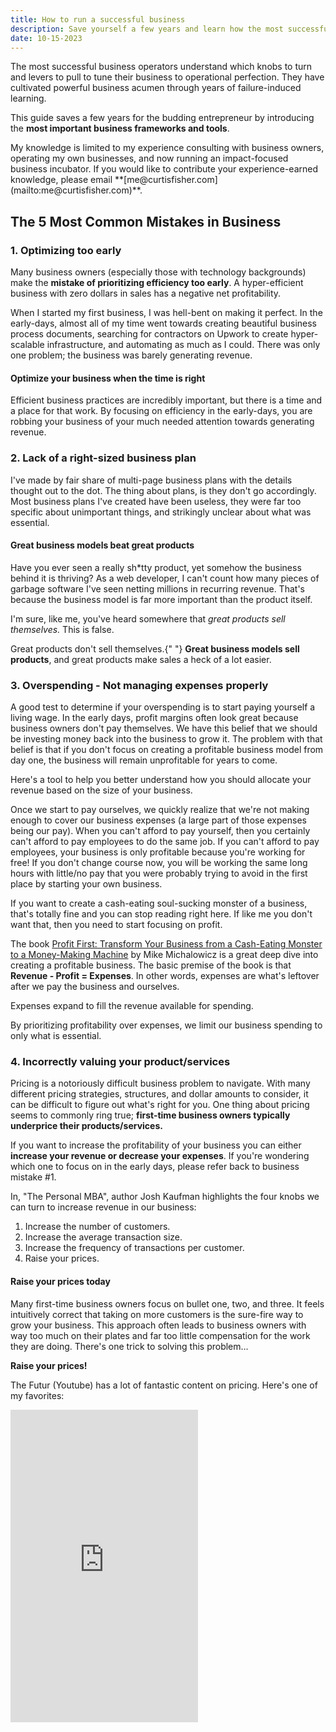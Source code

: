 ```yaml
---
title: How to run a successful business
description: Save yourself a few years and learn how the most successful business operators tune their businesses to operational perfection.
date: 10-15-2023
---
```


<div className="text-2xl">
The most successful business operators understand which knobs to turn and levers to pull to tune their business to operational perfection.
They have cultivated powerful business acumen through years of failure-induced learning.

This guide saves a few years for the budding entrepreneur by introducing the **most important business frameworks and tools**.

</div>

<Callout title="Editorial Note" color="green">
My knowledge is limited to my experience consulting with business owners, operating my own businesses, and now running an impact-focused business incubator.
If you would like to contribute your experience-earned knowledge, please email
**[me@curtisfisher.com](mailto:me@curtisfisher.com)**.

</Callout>

##

## The 5 Most Common Mistakes in Business

### 1. Optimizing too early

Many business owners (especially those with technology backgrounds) make the **mistake of prioritizing efficiency too early**.
A hyper-efficient business with zero dollars in sales has a negative net profitability.

When I started my first business, I was hell-bent on making it perfect.
In the early-days, almost all of my time went towards creating beautiful business process documents, searching for contractors on Upwork to create hyper-scalable infrastructure, and automating as much as I could.
There was only one problem; the business was barely generating revenue.

#### Optimize your business when the time is right

Efficient business practices are incredibly important, but there is a time and a place for that work.
By focusing on efficiency in the early-days, you are robbing your business of your much needed attention towards generating revenue.

### 2. Lack of a right-sized business plan

I've made by fair share of multi-page business plans with the details thought out to the dot.
The thing about plans, is they don't go accordingly.
Most business plans I've created have been useless, they were far too specific about unimportant things, and strikingly unclear about what was essential.

#### Great business models beat great products

Have you ever seen a really sh\*tty product, yet somehow the business behind it is thriving?
As a web developer, I can't count how many pieces of garbage software I've seen netting millions in recurring revenue.
That's because the business model is far more important than the product itself.

I'm sure, like me, you've heard somewhere that _great products sell themselves._
This is false.

<Callout title="Fact Check" color="yellow">
  Great products don't sell themselves.{" "}
  <strong>Great business models sell products</strong>, and great products make
  sales a heck of a lot easier.
</Callout>

### 3. Overspending - Not managing expenses properly

A good test to determine if your overspending is to start paying yourself a living wage.
In the early days, profit margins often look great because business owners don't pay themselves.
We have this belief that we should be investing money back into the business to grow it.
The problem with that belief is that if you don't focus on creating a profitable business model from day one, the business will remain unprofitable for years to come.

Here's a tool to help you better understand how you should allocate your revenue based on the size of your business.

<NotProse>
  <WageCalculator />
</NotProse>

Once we start to pay ourselves, we quickly realize that we're not making enough to cover our business expenses (a large part of those expenses being our pay).
When you can't afford to pay yourself, then you certainly can't afford to pay employees to do the same job.
If you can't afford to pay employees, your business is only profitable because you're working for free!
If you don't change course now, you will be working the same long hours with little/no pay that you were probably trying to avoid in the first place by starting your own business.

If you want to create a cash-eating soul-sucking monster of a business, that's totally fine and you can stop reading right here.
If like me you don't want that, then you need to start focusing on profit.

The book [Profit First: Transform Your Business from a Cash-Eating Monster to a Money-Making Machine](https://www.amazon.com/Profit-First-Transform-Cash-Eating-Money-Making-ebook/dp/B01HCGYTH4) by Mike Michalowicz is a great deep dive into creating a profitable business.
The basic premise of the book is that **Revenue - Profit = Expenses**.
In other words, expenses are what's leftover after we pay the business and ourselves.

<Callout title="Parkinson's Law (modified)">
  Expenses expand to fill the revenue available for spending.
</Callout>

By prioritizing profitability over expenses, we limit our business spending to only what is essential.

### 4. Incorrectly valuing your product/services

Pricing is a notoriously difficult business problem to navigate.
With many different pricing strategies, structures, and dollar amounts to consider, it can be difficult to figure out what's right for you.
One thing about pricing seems to commonly ring true; **first-time business owners typically underprice their products/services.**

<Stat title="Essential Business Formula" text="Profit = Revenue - Expenses." />

If you want to increase the profitability of your business you can either **increase your revenue or decrease your expenses**.
If you're wondering which one to focus on in the early days, please refer back to business mistake \#1.

In, "The Personal MBA", author Josh Kaufman highlights the four knobs we can turn to increase revenue in our business:

1. Increase the number of customers.
2. Increase the average transaction size.
3. Increase the frequency of transactions per customer.
4. Raise your prices.

#### Raise your prices today

Many first-time business owners focus on bullet one, two, and three.
It feels intuitively correct that taking on more customers is the sure-fire way to grow your business.
This approach often leads to business owners with way too much on their plates and far too little compensation for the work they are doing.
There's one trick to solving this problem...

**Raise your prices!**

The Futur (Youtube) has a lot of fantastic content on pricing. Here's one of my favorites:

<iframe
  className="w-full my-12 rounded-lg"
  height="500px"
  src="https://www.youtube-nocookie.com/embed/jE53O1PzmNU?si=3-ll_yqokgGQoV7B"
  title="Value Based Pricing"
  frameborder="0"
  allow="accelerometer; autoplay; clipboard-write; encrypted-media; gyroscope; picture-in-picture; web-share"
  allowfullscreen
/>

#### More money equals better work

When I started my first web development agency, clients were sparse.
Eager to grow my business, I would accept work as it came in.
Prices were based on what I thought I could reasonably ask for without upsetting my client.
After-all, these were the people paying my bills, why risk losing their business?

My clients absolutely loved me in the early days (or so I thought).
To them, it was the deal of the century to have a young eager web developer building kick-ass sites for them.
This is what I told myself to keep going.
Truthfully, what my clients loved was that they could get a website built for a fraction of the cost.

You can't over-promise, under-deliver your way to business success.
I've written a brief article on this phenomenon which I call ["The Perfect Promise Paradox"](/blog/perfect-promise-paradox)

Once I started charging more, I was able to afford contractors to help complete the work.
The first project that I hired a designer for was a game-changer.
The quality of the website was 10x what I could produce on my own, and because I wasn't worrying about design I could focus on more important things.
The website also was completed in far less time than it normally took, and the client was much happier.

Charging more gave me the freedom to hire better talent and do better work.
I was also less focused on the nitty-gritty details and instead focusing on the things I enjoyed most.
This was a dramatic improvement to my quality of life.

### 5. Spending too much time working in the business, and not enough time working on the business

As you grow your business, you'll start to hear the phrase, "Work **on** your business, in addition to **in** your business."

This idea was popularized by Michael Gerber's "[The E-Myth Revisited](https://www.amazon.com/Myth-Revisited-Small-Businesses-About/dp/0887307280)" which emphasizes the importance of adopting a systematic and entrepreneurial approach to small business management.
Gerber argues that many small business owners fail because they focus too much on the technical aspects of their work (the "technician" role) and neglect the strategic and operational components (the "entrepreneur" and "manager" roles).
He advocates for creating standardized processes, clear job descriptions, and a well-defined business structure to enable the owner to work on the business, not just in it.

#### The Entrepreneur, Manager, and Technician

Gerber argues that many small business owners fall into the trap of becoming overwhelmed with the technician role, which involves doing the hands-on work of the business.
While this role is crucial, it can hinder business growth if it becomes the sole focus.
To achieve success, you need to balance this with the entrepreneur and manager roles.

The Entrepreneur thinks strategically and envisions the future of the business.
They set goals, create a vision, and determine the direction the company should take.

The Manager is responsible for putting systems and processes in place to achieve the entrepreneur's vision.
This role ensures that the business operates smoothly, with clear job descriptions and well-defined structures.

The Technician role, which you're likely passionate about, involves the actual work you do, such as providing a service or making a product.

#### Creating Standardized Processes

Gerber advocates for creating standardized processes within your business.
This means having clear, repeatable procedures for all aspects of your operations.
Standardization reduces chaos, ensures consistency, and allows the business to function efficiently even when you're not personally handling every task.

#### Building a Scalable Business

The ultimate goal is to build a scalable, successful enterprise that can operate independently of your constant presence.
By implementing Gerber's principles of entrepreneurship, management, and a systematic approach, you can create a business that grows and thrives, even when you're not in the technician's role all the time.

## How to run a business and live well

### Define your why

We all go into business for different reasons.
We start businesses to address a critical social issue, to free ourselves from the tyranny of working under someone else, or even simply to get filthy stinkin' rich.
Running a business is NOT EASY.
For some business operators on a good day, they earn enough to cover their expenses and no more.
On a bad day it can be far worse...

Like any living system, businesses take time to grow and mature.
When things suck, and they inevitably will, having a crystal clear purpose goes a long way towards helping you power through the suck.

<Quote
  text="He who has a why to live for can bear almost any how."
  author="Friedrich Nietzsche"
/>

If you haven't already, take some time to remind yourself of why you went (or want to go) into business in the first place.

### Spend plenty of time outside of your business

Your life is about so much more than running a business; that's especially important to remember when you love your work.

Make time for all kinds of joy in your life.
Spend time with friends, go for an introspective walk, sit down for a relaxing picnic in the park, jump headfirst into a new book.
Like sleep, when we don't have enough joy in our lives, our judgement becomes clouded.

Take a break from business every once and a while (and hopefully as often as possible), and work on some of the other important areas of your life.
More often than not, when we take breaks from things, we tend to come back inspired in new and exciting ways.

### Learn to say no to wonderful opportunities

In business and in life, there are countless opportunities that come our way.
If you say yes to every single one of them, you won't have the time to give a single one of them your full attention
Our attention is a finite resource and one of the most important assets we have as business operators and owners.
We give our attention away at the opportunity cost of everything else we have going on.

Focus is an incredibly powerful tool in the world of business.
If you can figure out how to focus on one priority at a time, it will prove to be your greatest asset in accomplishing your goals.

### Don't do things you won't be proud of

There is a beautiful Mary Oliver poem, [The Summer Day](https://www.loc.gov/programs/poetry-and-literature/poet-laureate/poet-laureate-projects/poetry-180/all-poems/item/poetry-180-133/the-summer-day/) which ends with this fantastic line:

> Tell me, what is it you plan to do with your one wild and precious life?

I think about this line often.
We get one chance at life; **do you want to spend it doing things that you won't be proud of it.**
Intuitively this reads as minimizing our harm.
It can also mean leaning into the things that _will_ make us proud.

Plenty of people spend their lives working a nine to five, they go home and watch television and retire for the night.
The continue like this for years, until they completely retire, and then they die.
There is absolutely nothing wrong with this.
It's a comfortable life, it's a good life.

But knowing that I only get one of these lives to spend, there's something about living a comfortable life that doesn't sit right.
There's a primal itch, egging me on to pursue something greater.
To have the courage to fail, but to fail at something meaningful.

You can be comfortable, or you can be courageous.
You can't be both at the same time.

So, tell me, what is it you plan to do with your one wild and precious life?

## Business Owner Resources

### Most Helpful Business Books

These books are a fantastic resource for business operators to expand their understanding of leading a successful business and a successful life.

- The E-Myth: Revisited
- Profit First
- Zero to One
- Shoe Dog
- Essentialism
- Personal MBA
- Never Split The Difference
- Extreme Ownership
- Principles
- Meditations
- Man's Search for Meaning
